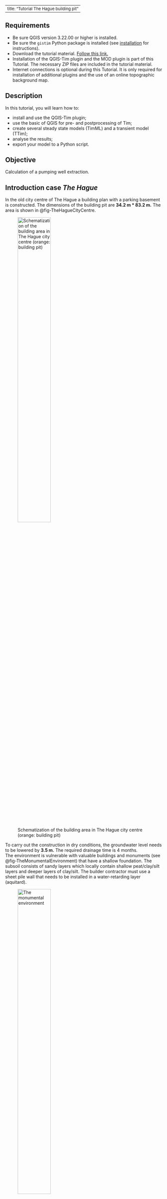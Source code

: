 <style>
r { color: Red }
o { color: Orange }
g { color: Green }
b { color: Blue }
y { color: Yellow }
gr { color: Gray }
</style>

<style>
ul.a {list-style-type: circle;}
ul.b {list-style-type: disc;}
ul.c {list-style-type: square;}
ol.d {list-style-type: armenian;}
ol.e {list-style-type: cjk-ideographic;}
ol.f {list-style-type: decimal;}
ol.g {list-style-type: decimal-leading-zero;}
ol.h {list-style-type: georgian;}
ol.i {list-style-type: hebrew;}
ol.j {list-style-type: hiragana;}
ol.k {list-style-type: hiragana-iroha;}
ol.l {list-style-type: katakana;}
ol.m {list-style-type: katakana-iroha;}
ol.n {list-style-type: lower-alpha;}
ol.o {list-style-type: lower-greek;}
ol.p {list-style-type: lower-latin;}
ol.q {list-style-type: lower-roman;}
ol.r {list-style-type: upper-alpha;}
ol.s {list-style-type: upper-greek;}
ol.t {list-style-type: upper-latin;}
ol.u {list-style-type: upper-roman;}
ol.v {list-style-type: none;}
ol.w {list-style-type: inherit;}
</style>

<!--
<ul class="a">
  <li>Circle type</li>
  <li>Tea</li>
  <li>Coca Cola</li>
</ul>
-->

---
title: "Tutorial The Hague building pit"
---

## Requirements
- Be sure QGIS version 3.22.00 or higher is installed. 
- Be sure the ``gistim`` Python package is installed (see [installation](install.qmd) for instructions). 
- Download the tutorial material. [Follow this link.](https://deltares.thegood.cloud/s/zryWnfjT43Ryoea)
- Installation of the QGIS-Tim plugin and the MOD plugin is part of this Tutorial. The necessary ZIP files are included in the tutorial material. 
- Internet connections is optional during this Tutorial. It is only required for installation of additional plugins and the use of an online topographic background map.  

## Description
In this tutorial, you will learn how to:

- install and use the QGIS-Tim plugin;
- use the basic of QGIS for pre- and postprocessing of Tim;
- create several steady state models (TimML) and a transient model (TTim);
- analyse the results;
- export your model to a Python script.

## Objective
Calculation of a pumping well extraction.

## Introduction case *The Hague*
In the old city centre of The Hague a building plan with a parking basement is constructed.
The dimensions of the building pit are **34.2 m * 83.2 m.** The area is shown in @fig-TheHagueCityCentre.

![Schematization of the building area in The Hague city centre (orange: building pit)](figures/tutorial/photo-TheHagueCityCentre.png){width=50% #fig-TheHagueCityCentre fig-align="left"} 

To carry out the construction in dry conditions, the groundwater level needs to be lowered by **3.5 m.** The required drainage time is 4 months. <br> 
The environment is vulnerable with valuable buildings and monuments (see @fig-TheMonumentalEnvironment) that have a shallow foundation. The subsoil consists of sandy layers which locally contain shallow peat/clay/silt layers and deeper layers of clay/silt. The builder contractor must use a sheet pile wall that needs to be installed in a water-retarding layer (aquitard).

![The monumental environment](figures/tutorial/photo-TheMonumentalEnvironment.png){width=50% #fig-TheMonumentalEnvironment fig-align="left"} 

**The questions to be elaborated in the hydrogeological advice is:** <br>
*"How deep should a sheet pile wall be placed to prevent damage? Can risks arise from a leak?"*

Applications of a sheet pile wall (with a hydraulic resistance of 100 days) and a concrete cut off wall (with a hydraulic resistance of 1000 days) need to be studied.

The soil profile has been investigated with borings and CPTs. An example of a CPT is shown in @fig-CPT01.

![CPT to a depth of NAP -20 m](figures/tutorial/figure-CPT01.png ){width=70% #fig-CPT01 fig-align="left"} 

The interpretation of the CPT and borings gives the following soil layer scheme:

- The soil mainly consists of fine sand in Holocene layers (max depth NAP -15 m) and coarse sand in deeper Pleistocene layers.
- Just below the groundwater level (NAP -0.5 m), there is an approximately 1.5 m thick peat/clay/silt layer (not in CPT). 
- The layer between NAP –5.5 m and –8.5 m consists of clay lenses. There is little certainty about the resistance of that layer. 
- Between NAP –13 m and –15 m there is a clay/silt layer.

Based on experience in this region, the following geohydrological schematization is known (@tbl-GeohydrologicalModelSubsoil). The layer depth is indicated relative to the groundwater level of NAP-0.5m, because only that part is relevant for our model. In @tbl-GeohydrologicalModelSubsoil c = vertical hydraulic resistance, k= horizontal permeability, S’= specific storage: :

<style scoped>
table {
  font-size: 13px;
}
</style>
|Cluster|Layer type|Layer Bottom|c|k|S’|
|:-:|--:|--:|--:|--:|--:|
|||[m-REF]|[days]|[m/day]|[1/m]|
|1|Aquitard|-1|3000||0.01|
||Aquifer|-5||10|0.00025|
|2|Aquitard|-8|40||0.0002|
||Aquifer|-13||10|0.00005|
|3|Aquitard|-15|100||0.001|
||Aquifer|-60||25|0.00001|
: Geohydrological model of the subsoil {#tbl-GeohydrologicalModelSubsoil}

According to <a href="https://www.dinoloket.nl" target="_blank">DINOloket</a> the average groundwater level on site is NAP -0.5 m. There are strict demands from authorities for allowable groundwater lowering. The maximum allowed drawdown outside the construction pit is 0.1 m. <br> To perform the calculation, dewatering is schematized to 8 wells. 

**Tip: Don't place the wells in the model too close to the sheet piles.**
Tasks:

- Which element from the Tim package would you use to place the wells and sheet piles?
- Do you need to install sheet piles deep (in sand layers of aquifer 1 and 2) or shallow (only in the first sand layer of aquifer 1)?
- Investigate the effect of the presence of a lower or higher hydraulic resistance in the layer between NAP -5.5 m and -8.5 m.
- Estimate the extraction rate to keep the building pit dry.
- What are the risks? Look at the groundwater drawdown outside the construction pit in situations with different sheet pile depth.
- Also check for point leaks. Model these leaks with a hole in the sheet pile in the southwest corner of the area.

## Getting Started 
Let's first configure the gistim python installation again, to be sure that QGIS can find the gistim software.

(@) Open the Deltaforge prompt (search in Windows Start for "Deltaforge Prompt"). A black window pops up. 
(@) In this window type ``python -m gistim configure`` and press ENTER.
(@) You can close this window now. 
(@) Launch QGIS from your START menu, from your desktop or click on …\\QGIS3.28.0\\bin\\qgis-bin.exe.

> **Intermezzo:** *QGIS language settings*
> 
> Perhaps your QGIS was installed in another language than English. Because the Tutorial refers to the English version, let’s change to English. 
> 
> a. From the main menu click on *Settings* and select *Options* (e.g. in Dutch *Extra* and *Opties*). 
> a. In the new window go to the *General section* (Dutch: *Algemeen*) on the left. 
> a. Check the box to allow *Override System Locale* (Dutch: *Landinstellingen negeren*) and expand this sub menu. 
> a. From the drop-down menu *“User interface translation”* (Dutch: *Vertaling gebruikers-interface*) select *American English* and click *OK*. 
> a. Close QGIS and open it again to activate your language change.

We start with the creation of a new QGIS project.

(@) From the main menu click on *Project* and select *New*. 

The case in this tutorial is located in The Netherlands, so next we select the appropriate projection.

(@) From the main menu click on *Project* and select *Properties*. 
(@) In the *Properties* window select the category *CRS*, search for “EPSG:28992” and you find “Amersfoort / RD New”. Select this option and click the *Apply* button, followed by the *OK* button to close the window.

> In case your work is mostly in The Netherlands and in the “Amersfoort / RD New” projection, consider making this your default projection.
> 
> - From the main menu click on *Settings* and select *Options...*.
> - In the section *CRS and Transforms* select *CRS (handling)*, pick the radio button *Use a default CRS* and select “EPSG:28992 -Amersfoort / RD New”.
> - Click OK.
> - Close this window.

### Install plugins
This is the moment to download/import four plugins needed for this tutorial. This is the list: 

- the QGIS-Tim plugin. The development version, imported from a ZIP file.
- the iMOD plugin. The development version, imported from a ZIP file.
- the Value Tool. The official version, installed via the Plugin Manager of QGIS (internet connection required). 
- the PDOK plugin. The official version, installed via the Plugin Manager of QGIS (internet connection required). This plugin gives access to a large database from which we will load the topographic maps and use the navigation option.

(@) Go to *Plugins* from the main menu and select *Manage and Install Plugins…* to open the plugin window. 
(@) On the left section select *Install from ZIP*.
(@) Click the *Browse* button (![](figures/tutorial/button-Qgis-browse.png){width=4%}) and from the tutorial dataset select the ZIP file "QGIS-Tim_Tutorial\\QGIS-iMOD-plugin.zip". 
(@) Click *Install Plugin*.
(@) In the same way, install the QGIS-Tim plugin using the ZIP file "QGIS-Tim_Tutorial\\QGIS-Tim-plugin.zip". 

If you have an internet connection continue with the installation of the next two plugins from the QGIS plugin library.

(@) From the left section, select the group *All* to see all available plugins. 
(@) Search for “Value Tool” and install it. 
(@) Search for “PDOK services plugin” and install it. 
(@) Make sure that under *Plugins > Manage and Install Plugins > Installed* now the 4 added plugins are checked.
(@) *Close* the Plugins window. 

See in the toolbar section of QGIS that the plugins are installed: 

- iMOD Toolbar ![](figures/tutorial/button_iMOD-Toolbar.png){width=30%} 
- QGIS-Tim ![](figures/tutorial/button-Qgis-tim.png){width=4%}
- Value Tool ![](figures/tutorial/button_valuetool.png){width=4%}
- PDOK Services Plugin ![](figures/tutorial/button-PDOK.png){width=4%}

Further in this Tutorial we will use some default toolbars that might be hidden at the moment. Let's check that and unhide if necessary. 

(@) Select *View* from the main menu and choose *Panels* and be sure these two toolbars are checked: <br> - Layers <br> - Browser.
(@) Select *View* from the main menu and choose *Toolbars* and be sure these three toolbars are checked: <br> - Advanced Digitizing Toolbar <br> - Snapping Toolbar <br> - Attributes Toolbar.

### Prepare your project
For navigation purposes, let's load a topographic map for The Netherlands from the online PDOK database. 

> No internet connection? Follow the next steps to import a simple PNG file as a background. 
>
> - Go to *Layer* in the main menu, go to *Add layer* and select *Add Raster layer*.
> - Use the *Browse* button (![](figures/tutorial/button-Qgis-browse.png){width=4%}) and from the tutorial material select “…\\QGIS-Tim_Tutorial\\dbase\\TopographicMapTheHague.png”.
> - Click on *Add* and *Close* the window.
> - If you do not see the map, select the layer "TopographicMapTheHague", click your right mouse button and select "Zoom to Layer(s)".
> - Continue after step @continuewithoutinternet.

(@) If you do have an internet connection click on the PDOK plugin button (![](figures/tutorial/button-PDOK.png){width=4%}) to open the "PDOK Services Plugin" window. 
(@) From the tab *PDOK Services* search for "pastel" and you will find a WMTS type layer called "BTRM Achtergrondkaart WMTS". 
(@) Select the layer.
(@) In the section "laag toevoegen" click the button *Onder*. 
(@) Close the PDOK window.

Our project area is in the centre of the city of The Hague so let's navigate to that city using the PDOK plugin.

(@) Type "Parkstraat" in the PDOK search field, near the PDOK button (![](figures/tutorial/button-PDOK-search.png){width=20%})
(@continuewithoutinternet) One of the locations PDOK will find is "Parkstraat, 's-Gravenhage". Click on it and QGIS will fly you to the project location.

Let's now open a shape file containing the circumference of the building location.

(@) Go to *Layer* in the main menu, go to *Add layer* and select *Add Vector layer*.
(@) Use the *Browse* button (![](figures/tutorial/button-Qgis-browse.png){width=4%}) and from the tutorial material select “…\\QGIS-Tim_Tutorial\\dbase\\building_pit.shp”.
(@) Click on *Add* and *Close* the window.

![](figures/tutorial/emoji-tip.png){width=3%} **Tip:** a fast alternative for adding layers: from the menu *View > Toolbar* add the *Manage Layers Toolbar* and use the button ![](figures/tutorial/button-Qgis-VectorLayer.png){width=4%}.

(@) In the *Layers* panel on the left, select the layer "building_pit".
(@) Click your right mouse button and from the menu select *Properties*.
(@) In the new window go to the section *Symbology* on the left and try to pick a polygon style with only a contour color. 
(@) Click on *OK* a to save and close the window.

Let's save this project to be able to return to it later or in case of a crash of QGIS.

(@) Go to *Project* in the main menu, select *Save As* and select a folder and a file name for your project, e.g. “…\\QGIS-Tim_Tutorial\\TheHague.qgz”

### Open the QGIS-Tim panel
Now we are ready to activate the QGIS-Tim plugin. 

(@) Click on the QGIS-Tim plugin button (![](figures/tutorial/button-Qgis-tim.png){width=4%}) and the QGIS-Tim panel appears.
(@) Go to the tab *GeoPackage*. <br> Here we will create an empty database (geopackage) to store all elements and parameters for the model. 
(@) Click the *New* button to create the GeoPackage and save it for instance in the folder with your tutorial data, e.g. "..\\QGIS-Tim_Tutorial\\dbase\\case-TheHague.gpkg".

Your window looks like in @fig-Panel-QGIS-Tim_v02.

![QGIS-Tim panel](figures/tutorial/Panel-QGIS-Tim_v02.png){width=50% #fig-Panel-QGIS-Tim_v02 fig-align="left"}

(@) Check in the *Layers* panel on the left that your new geopackage is added as a group. <br> A sub group **timml** for the steady state model input, the sub group **ttim** for the transient model input and a series of output formats (vector/mesh/raster). 

If you had no introduction to the Tim plugin, read the Intermezzo below for a general explanation of the components. 

> **Intermezzo:** *introduction Tabs on the Tim panel* 
> 
> a. GeoPackage: an overview of the elements in your geopackage. In case you switch to transient modelling, an extra column with *ttim* elements is added. 
> a. Elements: a list of 14 Tim elements from which you can build your model. 
> a. Compute: here you can define your domain and cell size, decide if your model is transient or not and change the output name. 
> a. Extract: open an existing 3d geohydrological model (NC file) and extract the data for your project area. 

Let's save this project to be able to return to it later or in case of a crash of QGIS.

(@) Go to *Project* in the main menu, select *Save As* and select a folder and a file name for your project, e.g. “…\\QGIS-Tim_Tutorial\\TheHague.qgz”

## Checking available data from LHM
We will now research what possible layer info is available from the LHM database (Landelijk hydrologisch model). Information from LHM is made available in the provided file “…\\QGIS-Tim_Tutorial\\LHM4.1-ondergrondmodel.nc". The file contains rasterdata of both the 3D geological layering within The Netherlands and the corresponding geological parameterization (permeability, resistance, thickness). 

(@) In the QGIS-Tim panel go to the *Extract* tab. 
(@) Open the file "..\\QGIS-Tim_Tutorial\\dbase\\LHM4.1-ondergrondmodel.nc" (this may take a minute because the file is 350 MB). 
(@) Click the button *Select by Polygon* and draw a large polygon (> 250x250m) to select the area around the building location between *Parkstraat* and *Oranjestraat* (see @fig-TheHagueCityCentre). Left-click several times and close the polygon with a right click.  
(@) Then click the *Extract* button and save the extracted subsoil data to a CSV file, e.g. "Ex2DH.csv". <br> A separate python window is opened and the selection is performed. You can follow the progress in your tool bar. 

> ![](figures/tutorial/figure_ExtractionError.png){width=90% #fig-figure_ExtractionError} <br> QGIS displays this error message in case your polygon is too small. In that case redraw your polygon for a larger area. 

Automatically 2 CSV files will be created. One with average values for bottom and top of layers and aquifer permeabilities and aquitard resistances. The other contains statistics on the data. 

(@) From a file manager on your laptop (e.g. Explorer) open the CVS files. 

An example of values from the first CSV are presented in @tbl-SubsoilCharacteristicsLHM. In each LHM layer the Aquitard information is positioned on top of Aquifer. 

| fid <br> -| layer <br> -| aquitard <br> c| aquitard <br> npor| aquitard <br> s| aquifer <br> k| aquifer <br> npor| aquifer <br> s| aquifer <br> top| aquifer <br> bottom| semiconf <br> top| semiconf <br> head|
|---|---|:--:|:--:|:--:|:--:|:--:|:--:|:-:|:--:|:--:|:--:|
|     0    |     0    |  |  |  |  |  |  |  |  |  |  |
|     1    |     1    |     287    |  |  |     62.37    |  |  |     -18.97    |     -38.30    |  |  |
|     2    |     2    |     1    |  |  |     37.94    |  |  |     -38.30    |     -60.54    |  |  |
|     3    |     3    |     3056    |  |  |     13.21    |  |  |     -66.62    |     -77.50    |  |  |
|     4    |     4    |     708    |  |  |     9.25    |  |  |     -84.59    |     -88.38    |  |  |
|     5    |     5    |     3143    |  |  |     10.94    |  |  |     -106.06    |     -120.63    |  |  |
|     6    |     6    |     8092    |  |  |     5.68    |  |  |     -151.11    |     -254.94    |  |  |
|     7    |     7    |     17752    |  |  |     3.10    |  |  |     -307.82    |     -390.71    |  |                |
: The characteristics of the subsoil based on LHM data (example, your values may differ) {#tbl-SubsoilCharacteristicsLHM}

A choice should be made at which depth the hydrogeological base is chosen for this project. Where high aquifer k is followed by a large aquifer c the base is chosen. For this case the base is chosen at -60.5 m (all depth data in @tbl-SubsoilCharacteristicsLHM are m NAP). As you can see, values for Holocene layers are not available here and thus not displayed in LHM results. <br><br>
Aquitard resistance in the city is quite high, so a value of 3000 days is best guess from experience. <br><br>
For marine deposits at -12 a value of 50 to 100 days per meter layer thickness is a proper choice. The permeability of fine Holocene sand is chosen at 10 m/d.

## Start your Tim model
We are now ready to define our first steady state model by parameterizing our Aquifer.

(@) From the *Layers* panel, select the layer *timml Aquifer:Aquifer*. 
(@) Click your right mouse button and from the menu select *Open Attribute table* (![](figures/tutorial/button-Qgis-OpenAttributeTable.png){width=3%}). Search for the same icon somewhere on the *Attributes Toolbar*.
(@) Switch to the editing mode in the table with a click on (![](figures/tutorial/button-Qgis-AttributeTable-StartEditingMode.png ){width=4%}) *Toggle Editing*.
(@) Then by clicking 3 times on (![](figures/tutorial/button-Qgis-AttributeTable-AddFeature.png){width=4%}) *Add feature* you will see new rows are added. 
(@) Now you are able to fill in the desired values shown in @fig-AquiferAttrTable_v01. <br> 
**NB! Do not fill in column FID. 'Autogenerate' will take care.** 

![The characteristics of the aquifer](figures/tutorial/Panel-Timml AquiferAttrTable_v01.png){width=70% #fig-AquiferAttrTable_v01} 

**NB!** Closing this table window with the ![](figures/tutorial/Button_CloseWindow.png){width=2.5%} will not save the filled in data or stop the editing mode! 

(@) Click on the *Save-Edits* button (![](figures/tutorial/button_SavelayerEdits.png){width=3%}) to save you data during the process or click on the *Toggle Editing Mode* button (![](figures/tutorial/button-Qgis-AttributeTable-StartEditingMode.png ){width=4%}) to stop edditing and QGIS askes you if your changes should be saved. 
(@) Now you can close the Attribute Table window.

In the QGIS-Tim Window we now introduce the following elements for ground water modelling in the QGIS-Tim tab *Element*: 

- Leaky Line Doublet
- Well

### Adding a Leaky Line Doublet

(@) In the QGIS-Tim window go to tab *Elements* and select the button *Leaky Line Doublet*. 
(@) Fill in the name of the layer in the pop-up panel, e.g. 'sheet_pile', and click *OK* and this new Layer is added to the *Layers* panel.  

First, we will *draw* the location of the sheet pile before *adding* the parameter values. 

(@) In the *Layers* panel right click on the layer ![](figures/tutorial/figure_Leakylinedoublet_icon.png){width=4%} *timml Leaky Line Doublet:sheet_pile* and start the editing mode by clicking the *Toggle Editing* button (![](figures/tutorial/button-Qgis-AttributeTable-StartEditingMode.png ){width=4%}). 

Two important remarks before drawing the sheet pile: 

- Start drawing at the most southern corner of the building pit to make a variation for an extra purpose later on in this tutorial. 
- In order to make a closed area surrounded with the sheet piles, the first and last point must have the same coordinate and intersect. For this we must activate the Snapping option in QGIS.  

(@) In the main menu go to *Project* and select *Snapping Options..*.  
(@) From the new toolbar (see @fig-button_ToolbarSnappingSettings), click on the *Enable Snapping* button (![](figures/tutorial/button_EnableSnapping.png){width=3%}). 

![Switching on snapping options](figures/tutorial/button_ToolbarSnappingSettings.png){width=90% #fig-button_ToolbarSnappingSettings} 

(@) Then select the *Add line feature* icon (![](figures/tutorial/button_AddLineFeature.png){width=3%}) to start the drawing of the sheet pile. 
(@) Draw the sheet pile around the building pit (start south corner) with your left mouse button and close the feature on the first point. 
(@) In the pop-up window fill in the resistance (1000 d, see \* below) and layer number (layer=0, see \*\* below) as in @fig-LeakylinedoubletFeatureAttributes and click OK to close the window.

![The characteristics of the Leaky line doublet](figures/tutorial/figure_LeakylinedoubletFeatureAttributes.png){width=60% #fig-LeakylinedoubletFeatureAttributes fig-align="left"} 

> Remarks to the provided values: <br>
> \* Because of a known issue in the TimML software, until this issue is resolved, the value of the resistance must be multiplied by the permeability. For normal sheet pile walls a resistance value of 100-250 d for interlock leakage is a good choice. In this case the chosen value needs to be increased by multiplying with the applicable aquifer permeability in the effected layer (R=100 d becomes R=10*100 d). <br>
> \*\* In the real-world counting starts with 1. However, Tim is programmed in Python and in Python counting starts with 0. You will get used to it.

(@) Close the editing mode with a click on (![](figures/tutorial/button-Qgis-AttributeTable-StartEditingMode.png ){width=4%}) and you are asked to save your changes.  
(@) Open the attribute table for *Leaky Line Doublet* (click ![](figures/tutorial/button-Qgis-OpenAttributeTable.png){width=3%} or press F6) to check hydraulic resistance values for the sheet pile walls. 

### Adding a Well

(@) In GIS-Tim go to the tab *Elements* and select the *Well* element. 
(@) A name for the element can be given in the pop-up panel, e.g. *pumping_wells*. 
(@) In the *Layers* panel right click on the layer ![](figures/tutorial/figure_well_icon.png){width=3%} *timml Well:pumping_wells* and start the editing mode by clicking the *Toggle Editing* button (![](figures/tutorial/button-Qgis-AttributeTable-StartEditingMode.png ){width=4%}). 
(@) Next click on *Add point feature* (![](figures/tutorial/button_AddPointFeature.png){width=4%}).
(@) With you left mouse button add the first well location similar to point 1 in @fig-SchematizationTheHague. 
(@) In the pop-up window, fill in the well parameters discharge (50 m3/d), radius (0.1 m), resistance (1 d) and layer (0).
(@) Now add the other 7 wells locations in a fast way: do not import parameters with every single point. We will do that later. Just click *OK* on each *Feature Attribute* window. 

![Schematization of the pumping wells, sheet piles and observation locations](figures/tutorial/figure_SchematizationTheHague.png){width=60% #fig-SchematizationTheHague fig-align="left"} 

(@) In the *Layers* panel right select layer *timml Well:pumping_wells* and open the *Attribute Table (F6)*. 
(@) Start the editing mode and fill in the values shown in @fig-WellAttributeTable. Don't forget the column 'Label'. <br> The discharge value in the table is a first guess to be adjusted later to desired level of -3.5 m groundwater lowering in the building pit.
(@) Stop the editing mode, save your work and close the window. 
(@) Select layer *timml Well:pumping_wells* again, click right and from the menu select *Show labels*.  

![Well properties](figures/tutorial/figure_WellAttributeTable.png){width=100% #fig-WellAttributeTable} 

When you finished the input of the wells and their parameters, you have to look back to the combination of wells and sheet pile wall. The reason is that near a well the flow is strong and therefore the flow through the wall is increased. This may lead to extremities in the calculation if wall segments are chosen too large. Tim uses control points but they are set at regular distances on the doublet (the number of control points is 1+order). It is necessary to divide the wall in smaller sections near well locations. The length of each section should be chosen equal to approximately the distance of the wall to the nearest well. 

(@) Select the Leaky Line Doublet in the *Layers* panel and start the editing mode.
(@) Activate the Vertex Tool (![](figures/tutorial/button_VertexTool.png){width=4%}) and then hoover along the sheet pile line in your drawing. The line element near your pointer lights up.
(@) With the combination of **Shift + double left click**, you can add a new vertex to the line. Repeat that for the number of points you want to add.

 @fig-figure_SheetPileExtraPoints shows the result of positioned extra points in the line.

![Extra points for segmentation of the sheet pile element](figures/tutorial/figure_SheetPileExtraPoints.png ){width=60% #fig-figure_SheetPileExtraPoints fig-align="left"} 

## Computing the groundwater head drawdown

(@) Zoom in or out to desired domain for which you want to see the model results.
(@) In the QGIS-Tim panel select the tab *Compute*. 
(@) Select the button *Set to current extent* to define the Domain. 
(@) Grid spacing will follow automatically but for now make the results mesh more dense by changing "Grid spacing" to 3.00 m. 
(@) In the "Output" section give the name of the file where you want to store the results. 
(@) For contouring, select the check box "Auto-generate contours". 
(@) Set the increment for contouring to a proper value: 0.5, 0.25 or 0.1 as applicable for your study. 
(@) Press the *Compute* button to have the program perform the calculations. 

A black Python.exe window pops up indicating that the TIM calculation started on the background. You can ignore this window but keep it open. Of course you van minimize it. If the calculation was completed successful, you will see this echo in QGIS.  
![](figures/tutorial/Panel-QGIS-Tim-completion.png){width=80%}. 

## Studying output results
After the calculation you see that the result is automatically added to the *Layers* panel, probably called "case-TheHague output". Results are presented as Mesh, Raster and Vector data. Contours are saved as vector. <br> Although these layers / groups are checked, the data is not visible. That is because the geopackage was added last, and QGIS adds layers at the end of the list. <br> Let's move the layer "pastel" to the background. 

(@) Select the layer "pastel" and drag it with your left mouse button to the bottom of the list of layers.
(@) Uncheck mesh and raster to only visualize contours on the base map.
(@) Uncheck contour lines of layer 1 and 2 to get only the result for layer 0 on screen as in @fig-DrawdownConstructionPit_v01.

![Updated results of groundwater head lowering contours due to 8 wells 50 m3/d and a sheet pile wall with 100 d wall resistance.](figures/tutorial/figure_DrawdownConstructionPit_v01.png){width=70% #fig-DrawdownConstructionPit_v01  fig-align="left"} 

The lowering in the building pit is shown to be around -6.20 m. To get it around -3.50 m as demanded, the well discharge should be decreased accordingly. An extra calculation with half the flow per well will be sufficient. 

(@) Go to the well attribute table, adjust the flow to 60% (30 m3/d per well) and compute the model again.

### Adding observations wells
The city authorities that perform quality checks on the effect of construction projects insisted on the installation of some piezometers to assure reduction of risks for surrounding old monumental structures.

(@) In the QGIS-Tim panel go to the *Elements* tab and select the element *Observation*. 
(@) Give a name in the pop-up panel, e.g. "observations". 
(@) Then go to the *Layers* panel and select the layer ![](figures/tutorial/figure_Observation_icon.png){width=3%}*timml Observation:observations*. 
(@) Go to the toolbar with drawing options and activate Toggle editing (![](figures/tutorial/button-Qgis-AttributeTable-StartEditingMode.png){width=4%}). 
(@) Go right to the Add point feature (![](figures/tutorial/button_AddPointFeature.png){width=3%}) and drop some piezometers in the drawing. <br> We propose to use 5 points (see @fig-SchematizationTheHague): 1 point in the centre of the building pit, 1 near the lower corner outside, 1 outside near the middle of the eastern sheet pile section and just 2 near street corners.
(@) Compute the model again.

Results of calculations at the observation locations are presented as *Vector* data in the *Layers* panel.

(@) Uncheck/check layers in order to display observation results only. 

By default, the label at each observation location is the calculated head for layer 0. Perhaps you see a second number near the location. For your information: this is the "location number" label belonging to the model input in layer *timml Observation:observations*. 

We can observe that the lowering of groundwater around the building pit is quite high due to leakage of the sheet piles or leakage through the bottom clay layer with small resistance. Therefore, it is needed to improve the wall quality or the length. First we check the effect of the clay layer by studying a cross section.

### Creating a cross section

(@) To make a cross section, use the iMOD plugin toolbar and click on the Cross Section widget (![](figures/tutorial/button_iMOD-Cross-section.png){width=3%})
(@) From the dropdown menu on the left of this panel, select the mesh (![](figures/tutorial/button_Mesh.png){width=3%}) with \*_layer_0.
(@) Press *Add*.
(@) Start to define your cross section with a click on the button *Select location*.
(@) Draw your cross section by left clicking on the map. Stop drawing with a right click. You can redraw this line anytime you like.
(@) Satisfied with your line? Click the button *Plot* to draw this layer in the cross section. Your screen might look like @fig-HeadsInCrosssection03.
(@) By using the *Export* button you can store results from the cross section in a CSV file.

![Cross section of groundwater heads per layer, sheet pile wall R=100d and 8 wells at 30 m3/d each in layer0](figures/tutorial/figure_HeadsInCrosssection03.png){width=100% #fig-HeadsInCrosssection03} 

## Making calculations with parameter variations or checking bandwidth
The authorities demand a drawdown effect of dewatering at a maximum of 0.10 m at surrounding buildings. This means that improvements for leakage control are needed but first we need to discover what parameter to focus on.

To check whether the wall resistance or the bottom resistance of the layer 1 (below the building pit) is more important we can make 2 variations; one with C-clay=200 d and one with R-wall=500 d. <br>
Of course you can change your model input, rerun the model and overwrite your model results. The next steps show you how to change the model input and save the results in separate *.gpkg and *.nc files.  

(@) In the input group select layer *timml Aquifer:...*
(@) Open the *Attrribute Table* (F6) and change the value for "aquitard_c" in layer 1 into 200 d. 
(@) In the QGIS-Tim panel go to the tab *Compute* and change the name of the output, e.g. case-TheHague_v1.
(@) Click *Compute* to run variant 1.

Check in the *Layers* panel and see that the results are not overwritten but added to the groups, e.g. layer *case-TheHague_v1-timml Observation:observations* is added to the group *Vector*. 

(@) Fill in your calculated heads at the observation locations in @tbl-CalculatedHeads2Variants or use Excel.  

|Observation <br>location |Default:<br>Cc=40d<br>Rw=100d*|![](figures/tutorial/button-pencil.png){width=20%} <br> your value:|Variant 1:<br>Cc=200d<br>Rw=100d*|your value:|Variant 2:<br>Cc=40d<br>Rw=500d*|your value:|
|---|---|---|---|---|---|---|
|Pb1 centre pit|-3.95| ... |-10.44| ...|-4.00| ...|
|Pb2 south corner|-0.43| ...|-0.54| ...|-0.35| ...|
|Pb3 street corner|-0.35| ...|-0.43| ...|-0.31| ...|
|Pb4 south point|-0.29| ...|-0.32| ...|-0.25| ...|
|Pb5 east wall|-0.51| ...|-0.70| ...|-0.41| ...|
: Table: calculated heads [m] in observation points for 2 variants compared to the initial situations. Your values will differ. {#tbl-CalculatedHeads2Variants}

\* Known issue in TimML: you have to multiply Rw by layer permeability (Rw*10).

Let's now run Variant 2.

(@) In layer *timml Aquifer:...* reset the value for "aquitard_c" in layer 1 to the default of 40 d. 
(@) In layer *timml Leaky Line Doublet:...* change the value for "resistance" into 5000 d (500x10). 
(@) In the QGIS-Tim panel go to the tab *Compute* and change the name of the output, e.g. case-TheHague_v2.
(@) Click *Compute* to run variant 2.
(@) Fill in your calculated heads at the observation locations in the table above.  

To get the same lowering in the building pit, in the second variation the well flow might be reduced to 33% (10m3/d per well). For the sheet pile wall, increasing the wall quality or decreasing interlock leakage doesn’t make a big difference. <br>
We can conclude that the best investment during the phase of design would be to perform extra hydrogeological research, e.g. by making more cpt’s, borings or performing a pumping test.

## Sheet piles with extra depth
Suppose the best guess value of the clay layer resistance was right, then a mitigation measure for the effect of dewatering in the construction phase could be the installation of the wall to a deeper level where additional hydraulic resistance of 100d can be found at a depth of -13 m to -15 m NAP.

If we want to create extra depth of the sheet pile we will have to introduce it in a deeper layer. There are 2 options to implement it in your model: 

- Add a copy of the geometry of the sheet pile wall to the existing *Leaky Line Doublet* shape and assign it to layer 1. 
- We recommend to create an extra *Leaky Line Doublet* element. In this case it is more easy to switch on/off this additional element in your sensitivity analysis. 

How to copy the sheet pile wall to an extra *Leaky Line Doublet* element? 

(@) In the QGIS-Tim panel go to the tab *Elements* and add a second *Leaky Line Doublet* and give it a name, e.g. "sheet_pile_L1"
(@) Go to the tab *GeoPackage* and see that the element separately is added to the list. Here is can switch this element on / off for a calculation.  
(@) In the *Layers* panel select the new layer *timml Leaky Line Doublet:sheet_pile_l1*.
(@) Open its *Attribute Table* (F6) and start the editing mode. The table is empty. 
(@) Also open the *Attribute Table* of the first *Leaky Line Doublet* and select the existing element.  
(@) Click on the *Copy* button (![](figures/tutorial/button_Copy_Selected_Row.png){width=3%}) in the source table to copy the selected row to the clipboard.

 ![](figures/tutorial/figure_Leakylinedoublet_copy.png){width=70%} 

(@) In the target table, paste it with the *Paste* button (![](figures/tutorial/button_Paste_Feature.png){width=3%}) as a new layer.
(@) Assign this new sheet pile to layer=1.
(@) Stop editing and save the new element. 
(@) Click *Compute* to start the computation again. 

The results are directly visible in the contours and cross-section again. <br>
We can conclude that the drawdown in the building pit increases with a factor of almost 2 (-7.48 m at the centre of the building pit). Therefore, we adjust the well flow to 3.95/7.48*30=15.54 m3/d per well. 

(@) Implement this change in the *timm Well* element and recalculate the model.

![Cross section of groundwater heads per layer, sheet pile wall R=500d in layers 0 and 1 and 8 wells at 15.25 m3/d each in layer0](figures/tutorial/figure_HeadsInCrosssection04.png){width=100% #fig-figure_HeadsInCrosssection04} 

We conclude that the drawdown of groundwater level around the building pit with deep sheet piles decreased significantly. 

Next also alternatives with a shallow concrete cut-off wall will be calculated for a shallow and a deep wall. In that case we have R=1000 d, but note that the input in the attribute than becomes k*R=10000 due to the error in Tim. 

(@) After changing the value in attribute tables of wall elements, we can compute again, switching off and on the element for the deep wall section (tab Geopackage on the QGIS-Tim panel). 

Again extra calculation is needed to adjust well extractions for drawdown in the building pit.<br>
Results of calculations are gathered in the following table, showing extractions and head outside the wall at South East monitoring position.

|Wall alternative <br> at c1=40 d|Wall resistance <br> [d] |Groundwater extraction <br> [m3/d] |Head SE monitoring <br> [dh in m]|
|---|---|---|---|
|Shallow sheet pile wall  |100 |240 |-0.39|
|Deep sheet pile wall |100 |122 |-0.16|
|Shallow cut-off wall |1000 |208 |-0.30|
|Deep cut-off wall |1000 |80 |-0.04|
: Effect of 4 Wall alternatives on extraction rate and drawdown South East. {#tbl-CalculatedHeads2Variants}

Installation of 15 m deep sheet pile wall or cut-off wall can be elaborated in a geotechnical design. <br>
Still, probably some decrease of interlock leakage is needed when sheet piles are chosen. Interlock sealing or maybe irrigation of water in a shallow drain pipe around the building pit could lead to approval by authorities. 

## Effect of a not closed wall (about 20 cm) 
Authorities are afraid that leakage incidents could be harmful for surrounding monuments. 
The effect of leakage can be studied by creating a fictitious little opening in the wall. This can be done e.g. by changing the values of first and last coordinate of the leaky line doublet. 

(@) Select the *Leaky Line Doublet* in the *Layers* panel
(@) In the editing toolbar go to the toggle editing option (![](figures/tutorial/button-Qgis-AttributeTable-StartEditingMode.png){width=4%}) and check the vertex option (![](figures/tutorial/button_VertexTool.png){width=4%}). 
(@) On the drawing panel select a point in the line element of the wall and right click. 

The list with coordinates appears in the vertex editor at the lower left corner of the screen. There you can edit the coordinates of all points in the line. Another option is to zoom in and select a point in the line element and drag it to a new position. 

When the coordinates differ a gap results, in the studied case we created a 0.2 m wide gap. It might be elaborate to perform but the result is shown in the next figure. The result is calculated by using a small grid spacing. At this created gap a large flow results in the corner of the building pit, leading to an insufficient drawdown in the building pit and a 0.1 – 0.2 m larger lowering outside the building pit at that location. 

![Calculated effect of leakage at one corner in the building pit](figures/tutorial/figure_LeakageEffectCorner.png){width=80% #fig-figure_LeakageEffectCorner}

When the contractor wants to restore the dewatering level inside the building pit, the drawdown outside the gap will even grow further.

## Using Python for sensitivity analyses with a QGIS-Tim model
QGIS-Tim offers the opportunity to export the geopackage of the created model to a Python script. This makes it possible to use the script for other ways of calculation, e.g.:
- Calculation of model results in other Python environments, like Anaconda or Spyder or in a notebook.
- Use in other Python oriented programs, like the Probabilistic Toolkit.

(@) If input of all elements is ready and the model has proved to run properly, go to the QGIS-Tim panel and the tab *Geopackage*. 
(@) At the bottom press the button *Convert GeoPackage to Python script*. 
(@) After a short period for translation in Python the explorer panel appears where you can enter the name you want to give for the python file, e.g. “case-TheHague.py” and store it in a directory you choose to save your work. The file looks like:

![Python script](figures/tutorial/figure_PythonExport01.png){width=90% #fig-figure_PythonExport01}

As can be seen the converted Python file start with calls (e.g. import timml) to main necessary Python packages. After that, for each timm element in the model, all data coordinates and parameter values follow. At the end of the Python file the "model.solve" command is stated after which all head values in the domain with the desired mesh density are determined and also at demanded observation points.

As can be seen the Python script for TimML is written in a very dedicated and condensed manner.

To get the Python file running in a platform like Anaconda or Spyder, extra lines should be added at wish, to get the output that the user needs. 

Next this file can be used for geostatistical and scenario-analysis. There are several ways of handling this kind of study, like writing an additional Python program to perform repeated calculations and statistical analysis on results. But an easy way is to use the Probabilistic Toolkit (PTK), a platform for statistical analysis to be used together with geotechnical design programs, developed by Deltares. The PTK can be used for study of model sensitivity for variation of parameter values or reliability analysis. 

The PTK can be downloaded free of charge at <a href="https://download.deltares.nl/ptk" target="_blank">Probabilistic Toolkit - download.</a>

(@) Open the **Probabilistic Toolkit** from your desktop (![](figures/tutorial/icon-probabiliticToolKit.png){width=4%}) or Windows menu (Deltares folder). 

The Toolkit opens at the first of 5 tabs: *Model*. 

(@) In the section *Model Type* check if the dropdown menu *Type* is set to *Internal*.
(@) In the section *Model Type* check if the dropdown menu *Language* is set to *Python* and a the field *Version* appears.
(@) Select the tree points ('...') in the field *Version* and give the path where PTK can find the Python interpreter, e.g. Spyder at "C:\\roelofs_fs\\_software\\deltaforge\\pythonw.exe".
(@) Than you copy the content of the Python file we converted from QGIS-Tim into the window "Model code".

We handle the process in this way because we want to change some lines in the source code to get the program running in PTK.
 
Next the specific parameters must be selected that are expected to be probably most relevant to variations in results. In the source code used in the PTK, those parameters will not have input on a value but need to be mentioned with a name that the PTK can use for input selection in the calculations. <br>
The parameters that seem to be important are:

- The hydraulic resistance of the sheet pile wall Rwall.
- The resistance c1 of the first clay layer.
- The permeability of the sand layer k01.
- The resistance c2 of the second clay layer at -14 m NAP.

![Declaration of Variables to control the analysis and first guess for values.](figures/tutorial/figure-PTK-VariableNameValue.png ){width=80% #fig-figure-PTK-VariableNameValue} 

In PTK we have to set these parameters:

(@) In the PTK panel *Input* click 4 times on the *Add* button (![](figures/tutorial/button-PTK-add.png){width=3%}), to add 4 variables and name them Rshp, czba, khol and cbasis (see @fig-figure-PTK-VariableNameValue)
(@) In the tab *Variables* give these 4 variables the values 10000, 40, 10 and 100. 
(@) Return to the tab *Model* and assign these variable values to the parameters in the source code by copying this code block to the top of the Python source code (see @fig-figure-PTK02). <br>
``Rwall = Rshp`` <br>
``c0    = czba`` <br>
``k0    = khol`` <br>
``c2    = cbasis`` 
(@) Finaly, replace the fixed value (**NB!** 2 times "Rwall", for each sheet pile definition) in the Python code for the parameter name (see red elements in @fig-figure-PTK02). 

![Replace parameters in the Python code.](figures/tutorial/figure-PTK02.png){width=80% #fig-figure-PTK02} 

(@) At the end of the source code, eliminate the following lines from the converted file:

``head = model.headgrid(xg=np.arange(80940.0, 81166.0, 4), yg=np.arange(455554.0, 455360.0, -4) )``

(@) Also eliminate the lines:

``observation_peilbuis_2 = model.head(x=80970.16497991727, y=455495.54316352855)``
``observation_peilbuis_3 = model.head(x=81004.86605597858, y=455389.68291883526)``
``observation_peilbuis_4 = model.head(x=81049.06450220713, y=455485.0645022071)``

(@) Because we only are interested in 2 points, use the first two observation points and add these lines at the end of the Python script:

``pb0 = observation_observations_0[0]``<br>
``pb1 = observation_observations_1[0]``

(@) In the panel *Output* of the PTK use the *Add* button (![](figures/tutorial/button-PTK-add.png){width=3%}) the new defined variables "pb0" and "pb1".
(@) Check if the program works properly. Field *Analysis* must contain "Run model", field *Results* must contain "Single run"
(@) Press the RUN button (![](figures/tutorial/button-PTK-START.png){width=3%}) to calculate the model. 

In the tab *Run model* we find the results of our calculation.

(@) Check if it complies with your earlier calculations in QGIS-Tim.

![Result of test run in PTK to check model outcome.](figures/tutorial/figure-PTK03.png){width=40% #fig-figure-PTK03 fig-align="left"} 

If results are as expected, we can step to a sensitivity analyses. 

(@) In the tab *Field*, set the Analysis option to "Sensitivity*.
(@) Go to the tab *Variables*.

For each selected parameter a distribution is defined with certain limits or characteristic values. Distribution formulas can be chosen based on knowhow of the user. Best guess of the parameter value distributions is given in the next example window.

(@) Change the distributon types for each Variable in the column "Distrubution" and fill in the other values. 

![Best guess of the parameter value distributions](figures/tutorial/figure-PTK04.png){width=100% #fig-figure-PTK04} 

(@) Select the row with sheetpile resistance (Rshp) and in the panel below the distribution is shown (see @fig-figure-PTK-graph01). 

Parameter value distributions of silt layer resistance (czba), basic peat layer resistance (cbasis) and permeability of Holocene sand (khol) are shown in graphs below.

![Parameter value distributions of sheetpile resistance Rshp](figures/tutorial/figure-PTK-graph01.png){width=100%  #fig-figure-PTK-graph01} 

![Parameter value distributions of silt layer resistance czba](figures/tutorial/figure-PTK-graph02.png){width=100% #fig-figure-PTK-graph02} 

![Parameter value distributions of basic peat layer resistance cbasis](figures/tutorial/figure-PTK-graph03.png){width=100% #fig-figure-PTK-graph03} 

![Parameter value distributions of permeability of Holocene sand khol](figures/tutorial/figure-PTK-graph04.png){width=100% #fig-figure-PTK-graph04} 
 
Low and high value of resistivity are set in the tab *Calculation* to 10% and 90%.

(@) Press RUN (![](figures/tutorial/button-PTK-START.png){width=3%}) to recalculate the model in the Sensitivity mode. 
(@) After the run is finished, a new tab *Sensitivity* is visible. Go to the tab.

Here we can find what extent parameter variations contribute to model results. In @fig-figure-PTK-Sensitivity01 it is shown what parameter variation means for drawdown in the building pit. We conclude that for a situation with a sheet pile wall in only the first sand layer the variation of the resistance of the loamy layer (czba) determines the drawdown, and with that this factor determines the amount of extraction in that situation for the largest part. Translated to practical considerations, it is worthwhile to spend extra budget on determining the homogeneity of that layer and the vertical permeability of the loamy layer in more detail.

![Sensitivity of drawdown in building pit to parameter value distributions of sheetpile resistance (Rshp), silt layer resistance (czba), basic peat layer resistance (cbasis) and permeability of Holocene sand (khol).](figures/tutorial/figure-PTK-Sensitivity01.png){width=100% #fig-figure-PTK-Sensitivity01} 

However, with this model we get a varying outcome for the level in the building pit and this is not realistic for a practical situation. In real projects, the dewatering contractor would like to know what the effect on dewatering demand and interaction with environment would be if the aim is to reach the designed groundwater head in the building pit while adjusting the rate of extraction in the wells. <br> 

We can do this quite simply with the aid of the Python file. To perform this analysis we follow the assumption that the relation between drawdown and well extraction is linear.<br>

(@) Go to the tab *Model* and in the panel *Model code* remove from the end of the script the lines for ``pb0`` and the line for ``pb1``. 
(@) On the top of the script, below the line ``k01 = khol`` add a value for the fixed total extraction flux and the fixed head within the building pit: <br> 
``Qws = 100`` <br> 
``pb0d = -3.5``
(@) Now add the following lines to the code. **NB!** *Use the same observation variable name as is used in your script!*<br> 
``pb0  = observation_observations_0[0]`` <br>
``fact = pb0d/pb0``<br>
``Qtot = 8*Qws*fact``<br>
``pb1  = observation_observations_1[0]*fact``<br>
(@) Within the section of each of the 8 wells, go to the line defining the pumping rate (Qw) and make it variable: ``Qw=Qws``
(@) Recalculate the sensitivity.
(@) After the calculation is finisched, go to the tab *Sensitivity* and in the top left field select "Qtot" and or "pb1".

Again, we see that the parameter value for the hydraulic resistance of the loamy clay layer (czba) is most relevant to the variation of the outcome, not only for the drawdown effect in the area surrounding the building pit (pb1, see @fig-figure-PTK-Sensitivity02) but also for the total flow to the extraction wells (Qtot, see @fig-figure-PTK-Sensitivity03).

![Sensitivity of Pb1 (drawdown outside building pit) due to parameter value distributions of sheetpile resistance Rshp, silt layer resistance czba, basic peat layer resistance cbasis and permeability of Holocene sand khol with constant lowering inside the building pit.](figures/tutorial/figure-PTK-Sensitivity02.png){width=100% #fig-figure-PTK-Sensitivity02}
 
![Sensitivity of Qtot (groundwater extraction from the building pit) due to parameter value distributions of sheetpile resistance Rshp, silt layer resistance czba, basic peat layer resistance cbasis and permeability of Holocene sand khol, with constant lowering inside the building pit.](figures/tutorial/figure-PTK-Sensitivity03.png){width=100% #fig-figure-PTK-Sensitivity03}

Based on the same statistic distributions for the parameter values we now are also able to calculate the uncertainty in output for this case, using a sheet pile wall in the first aquifer. <br>
The distribution of the results for drawdown just outside the building pit is given in @fig-figure-PTK-Uncertainty01, which in the lower part shows the distribution for total flow rate from the dewatering in the building pit.
 
![Uncertainty in drawdown outside building pit due to parameter value distributions of sheetpile resistance Rshp, silt layer resistance czba, basic peat layer resistance cbasis and permeability of Holocene sand khol with constant lowering inside the building pit](figures/tutorial/figure-PTK-Uncertainty01.png){width=100% #fig-figure-PTK-Uncertainty01}

![Uncertainty in groundwater extraction from the building pit due to parameter value distributions of sheetpile resistance Rshp, silt layer resistance czba, basic peat layer resistance cbasis and permeability of Holocene sand khol with constant lowering inside the building pit](figures/tutorial/figure-PTK-Uncertainty02.png){width=100% #fig-figure-PTK-Uncertainty02}

The probabilistic model gives a 50% probability on a flow of 297 m3/d, even with a 10% chance of an overrun to 659 m3/d. The groundwater drawdown at the standpipe outside the building pit amounts -0.44 m with 50% probability but with 10% value of -1.10 m. <br>

Moreover, it is possible to perform a calculation of reliability with the PTK. 

(@) Go to the tab *Analysis* and select the option *Reliability*. 
(@) Then we check the variable distributions again. 
(@) Next, we open the tab *Calculation*. 

This gives the possibility to introduce a failure criterium for certain variable, like in our case pb1. We choose a less strict criterium because with a shallow sheetpile wall it is not possible to meet the requirements anyhow. 

(@) Choose a comparison with undershooting a critical value of REF -0.5 m for the groundwater head in pb1 (see @fig-figure-PTK-Calculation01). 

At the right hand side in the settings window a calculation method needs to be selected. Many statistical methods are available, like Monte Carlo method etc. They are described in the help of the PTK in the main menu. We chose FORM (First Order Reliability Method) as a fast method because it is an automated intelligent iteration process to find a design point for reliability by using first calculated realisations (p.97 in the Help manual, see PTK menu).
 
![Setting up a reliability calculation by choosing a failure criterium and selecting a calculation method.](figures/tutorial/figure-PTK-Calculation01.png){width=90% #fig-figure-PTK-Calculation01}

(@) Recalculate the model and go to the tab *Reliability*.

From the result (see @fig-figure-PTK-Reliability01) we conclude that the FORM method is able to find a solution in just a few iterations.
 
![Result of the reliability analysis for the selected failure criterium.](figures/tutorial/figure-PTK-Reliability01.png){width=100% #fig-figure-PTK-Reliability01}

It follows that the probability of failure for even a not very discriminating criterium as a drawdown outside the building pit of REF -0.5 m is 42%. The calculation method also returns the contributions of all relevant parameters to the outcome. It is obvious that the loamy layer at shallow depth below the building pit does not deliver enough hydraulic resistance to isolate the building activities from surrounding monuments. <br>

As is clear, the studied layout of the building pit plus dewatering will not meet the demands of the local authorities regarding the limitations on drawdown. By waterlocking the sheet pile wall we can hardly expect a satisfactory decrease of drawdown effects around the building site, therefore, the best solution is to install the sheet pile wall to a deeper level. <br>

Repeating the calculations with sheetpile wall in 2 layers the results will prove the possibility to meet the demands on groundwater effects with that building pit design.<br>

This description of the possibilities like exporting a Python script from Qgis-Tim and using this in statistical analysis is just a short peek into all the options. To find more information we must refer to the manual of the Probabilistic toolkit PTK.

## Creating a transient model
At this moment, it is not possible to create a transient (time dependent) model with correct answers to case studies with sheetpile walls. The TTim solution needs to be updated. <br>
Nevertheless in this section we want to guide you on setting up a basic transient model. <br>

(@) Return to QGIS and in the QGIS-Tim panel go to the tab *Compute*.
(@) In the section *Output* turn on the option "Transient". 
(@) In the panel *Layers* select *timml Aquifer:Aquifer*.

As can be seen in @fig-Panel-TimmlAquiferAttrTable_v02, the matrix of properties is extended in the transient mode with cells for transient parameters, like specific storage coefficients (aquitard_s, and aquifer_s) and porosities (aquitard_npor and aquifer_npor). Take care that specific storage coefficient is a storage per meter layer thickness. In older MWell course material a speadsheet is presented for estimation of coefficient values but there we calculated storage coefficients per whole layer. Those values should be divided by layer thickness.

![Attribute Table for Aquifer in transient condition.](figures/tutorial/Panel-Timml AquiferAttrTable_v02.png){width=100% #fig-Panel-TimmlAquiferAttrTable_v02}

(@) Fill in the Table with the corresponding values. 
(@) In the TTim section in the *Layers panel* go to the list of elements for transient calculations.
(@) Select *ttim Temporal Settings:Aquifer* and open its *Attribute Table* (F6). Here the length of the time series is specified. 
(@) Set the starting time to 0.

But calculations take place for the range of time steps between "time_min" and "time_max". The time unit is according to central settings in the project, mostly time in days. "Time_min" should not be zero but given a slight offset. Here we also find a "Stehfest_M" number, related to the number of terms in the calculation method performing transformation of formulas in solving differential equations. A reference date can be set to relate the calculation to real time data.

(@) Fill in the table according to @fig-Panel-TTimAquiferAttrTable_v01.

![Table for *ttim Temporal Settings:Aquifer* ](figures/tutorial/Panel-TTim AquiferAttrTable_v01.png){width=70% #fig-Panel-TTimAquiferAttrTable_v01}

**NB!**: In QGIS it is an obligation to use a "reference_date" to get the model running and present outcomes!

(@) Select *ttim Computation Times:Domain* and set the time values for time steps where we want to get calculations of spatially distributed heads in mesh or raster points and contours. 

![Table for *ttim Computation Times:Domain* ](figures/tutorial/Panel-TTim_DomainAttrTable_v01.png){width=30% #fig-Panel-TTim_DomainAttrTable_v01}

For this case we will leave this table blank, because calculating several head distributions at different time steps is rather time consuming during this course.

(@) Select *ttim Observation:observations* and here we can set the time steps for a time series at certain points we want to monitor the calculation results. We set points at intervals that follow a (approximately) logarithmic increase in time intervals. Proposed values are shown in the next table.

![Table for *ttim Observation:observations* ](figures/tutorial/Panel-TTim_ObservationsAttrTable_v01.png){width=40% #fig-Panel-TTim_ObservationsAttrTable_v01}

Don’t choose exactly the same time as when changing the flow. So if 60 is an end value, choose 59.9.

In the *Attribute Table* of layer *ttim Well:pumping_wells* we can set the discharge amount. The value might change during time when excavation is considered or construction is performed in phases. For each change we have to add a line of input. In case there are a lot of switch on/off moments, this is a lot of work. <br> We just leave this option without any change because there is an other option in case each well has only a singel start and end time.

(@) Therefor go to the layer *timml Well:pumping_wells* layer. This layer contains simple elements to make it behave as a simple Timm element. 
(@) In the *Attribute Table* make start_time=5, end_time=30 and discharge_transient=15.
(@) But fill in a value of 0 m3/d in column "Discharge" because this variable is part of TimML well element. We use the "discharge_transient" variable to define flow in TTim. Remember: Solution of TTim is superposed on solution of TimML.
